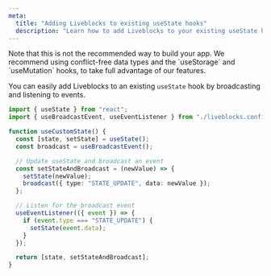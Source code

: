 ```yaml
---
meta:
  title: "Adding Liveblocks to existing useState hooks"
  description: "Learn how to add Liveblocks to your existing useState hooks"
---
```


<Banner title="Not recommended" type="warning">
  Note that this is not the recommended way to build your app. We recommend
  using conflict-free data types and the `useStorage` and `useMutation` hooks,
  to take full advantage of our features.
</Banner>

You can easily add Liveblocks to an existing `useState` hook by broadcasting and
listening to events.

```ts
import { useState } from "react";
import { useBroadcastEvent, useEventListener } from "./liveblocks.config";

function useCustomState() {
  const [state, setState] = useState();
  const broadcast = useBroadcastEvent();

  // Update useState and broadcast an event
  const setStateAndBroadcast = (newValue) => {
    setState(newValue);
    broadcast({ type: "STATE_UPDATE", data: newValue });
  };

  // Listen for the broadcast event
  useEventListener(({ event }) => {
    if (event.type === "STATE_UPDATE") {
      setState(event.data);
    }
  });

  return [state, setStateAndBroadcast];
}
```
